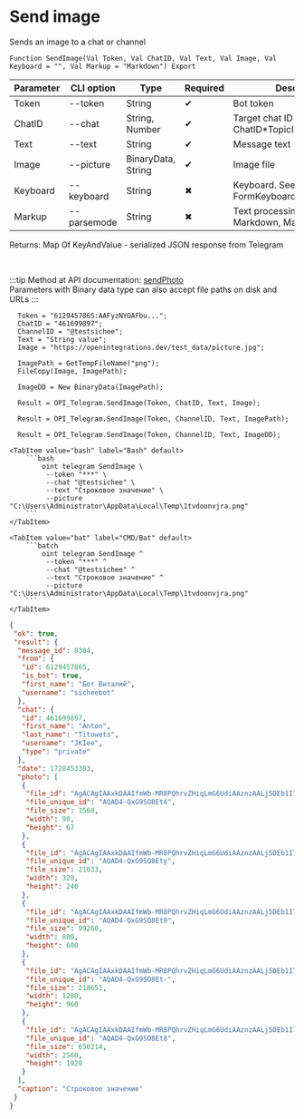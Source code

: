 ﻿---
sidebar_position: 2
---


# Send image
 Sends an image to a chat or channel



`Function SendImage(Val Token, Val ChatID, Val Text, Val Image, Val Keyboard = "", Val Markup = "Markdown") Export`

  | Parameter | CLI option | Type | Required | Description |
  |-|-|-|-|-|
  | Token | --token | String | &#x2714; | Bot token |
  | ChatID | --chat | String, Number | &#x2714; | Target chat ID or ChatID*TopicID |
  | Text | --text | String | &#x2714; | Message text |
  | Image | --picture | BinaryData, String | &#x2714; | Image file |
  | Keyboard | --keyboard | String | &#x2716; | Keyboard. See FormKeyboardFromButtonArray |
  | Markup | --parsemode | String | &#x2716; | Text processing type (HTML, Markdown, MarkdownV2) |

  
  Returns:  Map Of KeyAndValue - serialized JSON response from Telegram

<br/>

:::tip
Method at API documentation: [sendPhoto](https://core.telegram.org/bots/api#sendphoto)<br/>
Parameters with Binary data type can also accept file paths on disk and URLs
:::
<br/>


```bsl title="1C:Enterprise/OneScript code example"
  Token = "6129457865:AAFyzNYOAFbu...";
  ChatID = "461699897";
  ChannelID = "@testsichee";
  Text = "String value";
  Image = "https://openintegrations.dev/test_data/picture.jpg";
  
  ImagePath = GetTempFileName("png");
  FileCopy(Image, ImagePath);
  
  ImageDD = New BinaryData(ImagePath);
  
  Result = OPI_Telegram.SendImage(Token, ChatID, Text, Image);
  
  Result = OPI_Telegram.SendImage(Token, ChannelID, Text, ImagePath);
  
  Result = OPI_Telegram.SendImage(Token, ChannelID, Text, ImageDD);
```
 

 <Tabs>
  
    <TabItem value="bash" label="Bash" default>
        ```bash
            oint telegram SendImage \
             --token "***" \
             --chat "@testsichee" \
             --text "Строковое значение" \
             --picture "C:\Users\Administrator\AppData\Local\Temp\1tvdoonvjra.png"
        ```
    </TabItem>
  
    <TabItem value="bat" label="CMD/Bat" default>
        ```batch
            oint telegram SendImage ^
             --token "***" ^
             --chat "@testsichee" ^
             --text "Строковое значение" ^
             --picture "C:\Users\Administrator\AppData\Local\Temp\1tvdoonvjra.png"
        ```
    </TabItem>
</Tabs>


```json title="Result"
{
 "ok": true,
 "result": {
  "message_id": 8304,
  "from": {
   "id": 6129457865,
   "is_bot": true,
   "first_name": "Бот Виталий",
   "username": "sicheebot"
  },
  "chat": {
   "id": 461699897,
   "first_name": "Anton",
   "last_name": "Titowets",
   "username": "JKIee",
   "type": "private"
  },
  "date": 1728453303,
  "photo": [
   {
    "file_id": "AgACAgIAAxkDAAIfmWb-MR8PQhrvZHiqLmG6UdiAAznzAALj5DEb1I7wSxB3bmqDIveAAQADAgADcwADNgQ",
    "file_unique_id": "AQAD4-QxG9SO8Et4",
    "file_size": 1568,
    "width": 90,
    "height": 67
   },
   {
    "file_id": "AgACAgIAAxkDAAIfmWb-MR8PQhrvZHiqLmG6UdiAAznzAALj5DEb1I7wSxB3bmqDIveAAQADAgADbQADNgQ",
    "file_unique_id": "AQAD4-QxG9SO8Ety",
    "file_size": 21633,
    "width": 320,
    "height": 240
   },
   {
    "file_id": "AgACAgIAAxkDAAIfmWb-MR8PQhrvZHiqLmG6UdiAAznzAALj5DEb1I7wSxB3bmqDIveAAQADAgADeAADNgQ",
    "file_unique_id": "AQAD4-QxG9SO8Et9",
    "file_size": 99260,
    "width": 800,
    "height": 600
   },
   {
    "file_id": "AgACAgIAAxkDAAIfmWb-MR8PQhrvZHiqLmG6UdiAAznzAALj5DEb1I7wSxB3bmqDIveAAQADAgADeQADNgQ",
    "file_unique_id": "AQAD4-QxG9SO8Et-",
    "file_size": 218651,
    "width": 1280,
    "height": 960
   },
   {
    "file_id": "AgACAgIAAxkDAAIfmWb-MR8PQhrvZHiqLmG6UdiAAznzAALj5DEb1I7wSxB3bmqDIveAAQADAgADdwADNgQ",
    "file_unique_id": "AQAD4-QxG9SO8Et8",
    "file_size": 650214,
    "width": 2560,
    "height": 1920
   }
  ],
  "caption": "Строковое значение"
 }
}
```
